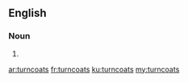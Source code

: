 ==English==

===Noun===
{{head|en|plural}}

# {{plural of|turncoat|lang=en|nocat=1}}

[[ar:turncoats]]
[[fr:turncoats]]
[[ku:turncoats]]
[[my:turncoats]]